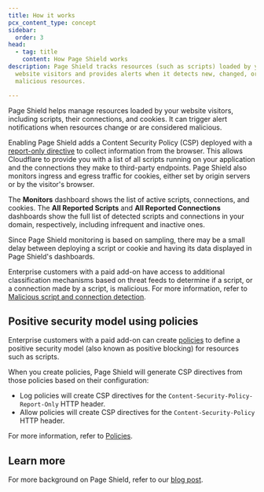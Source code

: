 ```yaml
---
title: How it works
pcx_content_type: concept
sidebar:
  order: 3
head:
  - tag: title
    content: How Page Shield works
description: Page Shield tracks resources (such as scripts) loaded by your
  website visitors and provides alerts when it detects new, changed, or
  malicious resources.

---
```



Page Shield helps manage resources loaded by your website visitors, including scripts, their connections, and cookies. It can trigger alert notifications when resources change or are considered malicious.

Enabling Page Shield adds a <GlossaryTooltip term="content security policy (CSP)" link="https://developer.mozilla.org/en-US/docs/Web/HTTP/CSP">Content Security Policy (CSP)</GlossaryTooltip> deployed with a [report-only directive](/page-shield/reference/csp-header/) to collect information from the browser. This allows Cloudflare to provide you with a list of all scripts running on your application and the connections they make to third-party endpoints. Page Shield also monitors ingress and egress traffic for cookies, either set by origin servers or by the visitor's browser.

The **Monitors** dashboard shows the list of active scripts, connections, and cookies. The **All Reported Scripts** and **All Reported Connections** dashboards show the full list of detected scripts and connections in your domain, respectively, including infrequent and inactive ones.

Since Page Shield monitoring is based on sampling, there may be a small delay between deploying a script or cookie and having its data displayed in Page Shield's dashboards.

Enterprise customers with a paid add-on have access to additional classification mechanisms based on threat feeds to determine if a script, or a connection made by a script, is malicious. For more information, refer to [Malicious script and connection detection](/page-shield/how-it-works/malicious-script-detection/).

## Positive security model using policies

Enterprise customers with a paid add-on can create [policies](/page-shield/policies/) to define a positive security model (also known as positive blocking) for resources such as scripts.

When you create policies, Page Shield will generate CSP directives from those policies based on their configuration:

* Log policies will create CSP directives for the `Content-Security-Policy-Report-Only` HTTP header.
* Allow policies will create CSP directives for the `Content-Security-Policy` HTTP header.

For more information, refer to [Policies](/page-shield/policies/).

## Learn more

For more background on Page Shield, refer to our [blog post](https://blog.cloudflare.com/page-shield-generally-available/).
